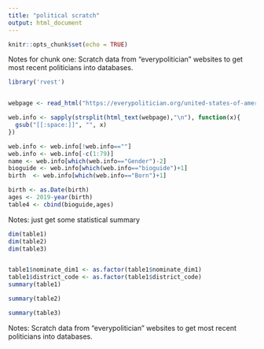 ```yaml
---
title: "political scratch"
output: html_document
---
```


```r
knitr::opts_chunk$set(echo = TRUE)
```

Notes for chunk one:
  Scratch data from "everypolitician" websites to get most recent politicians into databases.

```r
library('rvest')


webpage <- read_html("https://everypolitician.org/united-states-of-america/senate/term-table/114.html")

web.info <- sapply(strsplit(html_text(webpage),"\n"), function(x){
  gsub("[[:space:]]", "", x)
})

web.info <- web.info[!web.info==""]
web.info <- web.info[-c(1:79)]
name <- web.info[which(web.info=="Gender")-2]
bioguide <- web.info[which(web.info=="bioguide")+1]
birth  <- web.info[which(web.info=="Born")+1]

birth <- as.Date(birth)
ages <- 2019-year(birth)
table4 <- cbind(bioguide,ages)
```
Notes:
  just get some statistical summary
```r
dim(table1)
dim(table2)
dim(table3)


table1$nominate_dim1 <- as.factor(table1$nominate_dim1)
table1$district_code <- as.factor(table1$district_code)
summary(table1)

summary(table2)

summary(table3)
```

Notes:
  Scratch data from "everypolitician" websites to get most recent politicians into databases.
